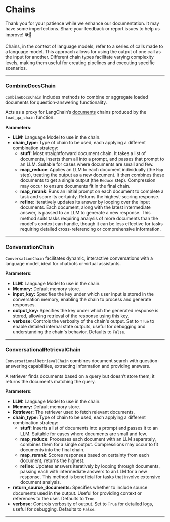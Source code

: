 
# Chains

<Admonition type="caution" icon="🚧" title="ZONE UNDER CONSTRUCTION">
<p>
  Thank you for your patience while we enhance our documentation. It may
  have some imperfections. Share your feedback or report issues to help us
  improve! 🛠️📝
</p>
</Admonition>

Chains, in the context of language models, refer to a series of calls made to a language model. This approach allows for using the output of one call as the input for another. Different chain types facilitate varying complexity levels, making them useful for creating pipelines and executing specific scenarios.

---

### CombineDocsChain

`CombineDocsChain` includes methods to combine or aggregate loaded documents for question-answering functionality.

Acts as a proxy for LangChain’s [documents](https://python.langchain.com/docs/modules/chains/document/) chains produced by the `load_qa_chain` function.

**Parameters**:

- **LLM:** Language Model to use in the chain.
- **chain_type:** Type of chain to be used, each applying a different combination strategy:
  - **stuff**: Most straightforward document chain. It takes a list of documents, inserts them all into a prompt, and passes that prompt to an LLM. Suitable for cases where documents are small and few.
  - **map_reduce**: Applies an LLM to each document individually (the `Map` step), treating the output as a new document. It then combines these documents to get a single output (the `Reduce` step). Compression may occur to ensure documents fit in the final chain.
  - **map_rerank**: Runs an initial prompt on each document to complete a task and score its certainty. Returns the highest-scoring response.
  - **refine**: Iteratively updates its answer by looping over the input documents. Each document, along with the latest intermediate answer, is passed to an LLM to generate a new response. This method suits tasks requiring analysis of more documents than the model's context can handle, though it can be less effective for tasks requiring detailed cross-referencing or comprehensive information.

---

### ConversationChain

`ConversationChain` facilitates dynamic, interactive conversations with a language model, ideal for chatbots or virtual assistants.

**Parameters**:

- **LLM:** Language Model to use in the chain.
- **Memory:** Default memory store.
- **input_key:** Specifies the key under which user input is stored in the conversation memory, enabling the chain to process and generate responses.
- **output_key:** Specifies the key under which the generated response is stored, allowing retrieval of the response using this key.
- **verbose:** Controls the verbosity of the chain's output. Set to `True` to enable detailed internal state outputs, useful for debugging and understanding the chain's behavior. Defaults to `False`.

---

### ConversationalRetrievalChain

`ConversationalRetrievalChain` combines document search with question-answering capabilities, extracting information and providing answers.

A retriever finds documents based on a query but doesn’t store them; it returns the documents matching the query.

**Parameters**:

- **LLM:** Language Model to use in the chain.
- **Memory:** Default memory store.
- **Retriever:** The retriever used to fetch relevant documents.
- **chain_type:** Type of chain to be used, each applying a different combination strategy:
  - **stuff**: Inserts a list of documents into a prompt and passes it to an LLM. Suitable for cases where documents are small and few.
  - **map_reduce**: Processes each document with an LLM separately, combines them for a single output. Compressions may occur to fit documents into the final chain.
  - **map_rerank**: Scores responses based on certainty from each document, returns the highest.
  - **refine**: Updates answers iteratively by looping through documents, passing each with intermediate answers to an LLM for a new response. This method is beneficial for tasks that involve extensive document analysis.
- **return_source_documents:** Specifies whether to include source documents used in the output. Useful for providing context or references to the user. Defaults to `True`.
- **verbose:** Controls verbosity of output. Set to `True` for detailed logs, useful for debugging. Defaults to `False`.

---
